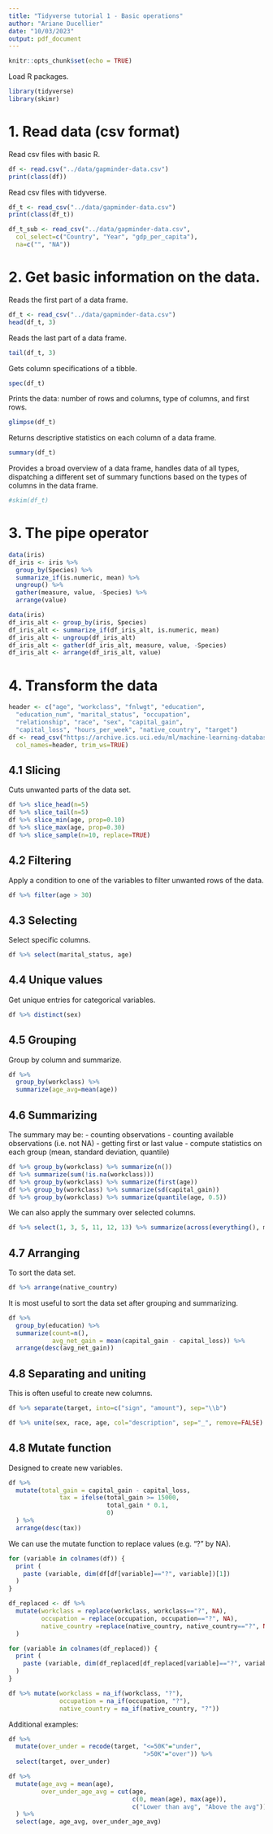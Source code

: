 ```yaml
---
title: "Tidyverse tutorial 1 - Basic operations"
author: "Ariane Ducellier"
date: "10/03/2023"
output: pdf_document
---
```


```r
knitr::opts_chunk$set(echo = TRUE)
```

Load R packages.

```r
library(tidyverse)
library(skimr)
```

# 1. Read data (csv format)

Read csv files with basic R.

```r
df <- read.csv("../data/gapminder-data.csv")
print(class(df))
```

Read csv files with tidyverse.

```r
df_t <- read_csv("../data/gapminder-data.csv")
print(class(df_t))
```

```r
df_t_sub <- read_csv("../data/gapminder-data.csv",
  col_select=c("Country", "Year", "gdp_per_capita"),
  na=c("", "NA"))
```

# 2. Get basic information on the data.

Reads the first part of a data frame.

```r
df_t <- read_csv("../data/gapminder-data.csv")
head(df_t, 3)
```

Reads the last part of a data frame.

```r
tail(df_t, 3)
```

Gets column specifications of a tibble.

```r
spec(df_t)
```

Prints the data: number of rows and columns, type of columns, and first rows.

```r
glimpse(df_t)
```

Returns descriptive statistics on each column of a data frame.

```r
summary(df_t)
```

Provides a broad overview of a data frame, handles data of all types, dispatching a different set of summary functions based on the types of columns in the data frame.

```r
#skim(df_t)
```

# 3. The pipe operator

```r
data(iris)
df_iris <- iris %>%
  group_by(Species) %>%
  summarize_if(is.numeric, mean) %>%
  ungroup() %>%
  gather(measure, value, -Species) %>%
  arrange(value)
```

```r
data(iris)
df_iris_alt <- group_by(iris, Species)
df_iris_alt <- summarize_if(df_iris_alt, is.numeric, mean)
df_iris_alt <- ungroup(df_iris_alt)
df_iris_alt <- gather(df_iris_alt, measure, value, -Species)
df_iris_alt <- arrange(df_iris_alt, value)
```

# 4. Transform the data

```r
header <- c("age", "workclass", "fnlwgt", "education",
  "education_num", "marital_status", "occupation",
  "relationship", "race", "sex", "capital_gain",
  "capital_loss", "hours_per_week", "native_country", "target")
df <- read_csv("https://archive.ics.uci.edu/ml/machine-learning-databases/adult/adult.data",
  col_names=header, trim_ws=TRUE)
```

## 4.1 Slicing

Cuts unwanted parts of the data set.

```r
df %>% slice_head(n=5)
df %>% slice_tail(n=5)
df %>% slice_min(age, prop=0.10)
df %>% slice_max(age, prop=0.30)
df %>% slice_sample(n=10, replace=TRUE)
```

## 4.2 Filtering

Apply a condition to one of the variables to filter unwanted rows of the data.

```r
df %>% filter(age > 30)
```

## 4.3 Selecting

Select specific columns.

```r
df %>% select(marital_status, age)
```

## 4.4 Unique values

Get unique entries for categorical variables.

```r
df %>% distinct(sex)
```

## 4.5 Grouping

Group by column and summarize.

```r
df %>%
  group_by(workclass) %>%
  summarize(age_avg=mean(age))
```

## 4.6 Summarizing

The summary may be:
- counting observations
- counting available observations (i.e. not NA)
- getting first or last value
- compute statistics on each group (mean, standard deviation, quantile)

```r
df %>% group_by(workclass) %>% summarize(n())
df %>% summarize(sum(!is.na(workclass)))
df %>% group_by(workclass) %>% summarize(first(age))
df %>% group_by(workclass) %>% summarize(sd(capital_gain))
df %>% group_by(workclass) %>% summarize(quantile(age, 0.5))
```

We can also apply the summary over selected columns.

```r
df %>% select(1, 3, 5, 11, 12, 13) %>% summarize(across(everything(), mean))
```

## 4.7 Arranging

To sort the data set.

```r
df %>% arrange(native_country)
```

It is most useful to sort the data set after grouping and summarizing.

```r
df %>%
  group_by(education) %>%
  summarize(count=n(),
            avg_net_gain = mean(capital_gain - capital_loss)) %>%
  arrange(desc(avg_net_gain))
```

## 4.8 Separating and uniting

This is often useful to create new columns.

```r
df %>% separate(target, into=c("sign", "amount"), sep="\\b")
```

```r
df %>% unite(sex, race, age, col="description", sep="_", remove=FALSE)
```

## 4.8 Mutate function

Designed to create new variables.

```r
df %>%
  mutate(total_gain = capital_gain - capital_loss,
              tax = ifelse(total_gain >= 15000,
                           total_gain * 0.1,
                           0)
  ) %>%
  arrange(desc(tax))
```

We can use the mutate function to replace values (e.g. "?" by NA).

```r
for (variable in colnames(df)) {
  print (
    paste (variable, dim(df[df[variable]=="?", variable])[1])
  )
}
```

```r
df_replaced <- df %>%
  mutate(workclass = replace(workclass, workclass=="?", NA),
         occupation = replace(occupation, occupation=="?", NA),
         native_country =replace(native_country, native_country=="?", NA)
  )
```

```r
for (variable in colnames(df_replaced)) {
  print (
    paste (variable, dim(df_replaced[df_replaced[variable]=="?", variable])[1])
  )
}
```

```r
df %>% mutate(workclass = na_if(workclass, "?"),
              occupation = na_if(occupation, "?"),
              native_country = na_if(native_country, "?"))
```

Additional examples:

```r
df %>%
  mutate(over_under = recode(target, "<=50K"="under",
                                     ">50K"="over")) %>%
  select(target, over_under)
```

```r
df %>%
  mutate(age_avg = mean(age),
         over_under_age_avg = cut(age,
                                  c(0, mean(age), max(age)),
                                  c("Lower than avg", "Above the avg"))
  ) %>%
  select(age, age_avg, over_under_age_avg)
```
